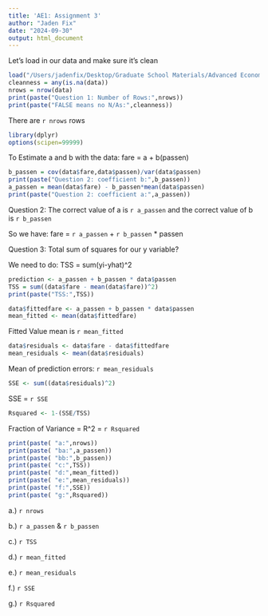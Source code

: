 ```yaml
---
title: 'AE1: Assignment 3'
author: "Jaden Fix"
date: "2024-09-30"
output: html_document
---
```


Let's load in our data and make sure it's clean

```r
load("/Users/jadenfix/Desktop/Graduate School Materials/Advanced Econometrics 1/airfare.RData")
cleanness = any(is.na(data))
nrows = nrow(data)
print(paste("Question 1: Number of Rows:",nrows))
print(paste("FALSE means no N/As:",cleanness))
```

There are `r nrows` rows

```r
library(dplyr)
options(scipen=99999)
```

To Estimate a and b with the data: fare = a + b(passen)

```r
b_passen = cov(data$fare,data$passen)/var(data$passen)
print(paste("Question 2: coefficient b:",b_passen))
a_passen = mean(data$fare) - b_passen*mean(data$passen)
print(paste("Question 2: coefficient a:",a_passen))

```

Question 2: The correct value of a is `r a_passen` and the correct value of b is `r b_passen`

So we have: fare = `r a_passen` + `r b_passen` \* passen

Question 3: Total sum of squares for our y variable?

We need to do: TSS = sum(yi-yhat)\^2

```r

prediction <- a_passen + b_passen * data$passen
TSS = sum((data$fare - mean(data$fare))^2)
print(paste("TSS:",TSS))
```

```r
data$fittedfare <- a_passen + b_passen * data$passen
mean_fitted <- mean(data$fittedfare)
```

Fitted Value mean is `r mean_fitted`

```r
data$residuals <- data$fare - data$fittedfare
mean_residuals <- mean(data$residuals)
```

Mean of prediction errors: `r mean_residuals`

```r
SSE <- sum((data$residuals)^2)
```

SSE = `r SSE`

```r
Rsquared <- 1-(SSE/TSS)
```

Fraction of Variance = R\^2 = `r Rsquared`

```r
print(paste( "a:",nrows))
print(paste( "ba:",a_passen))
print(paste( "bb:",b_passen))
print(paste( "c:",TSS))
print(paste( "d:",mean_fitted))
print(paste( "e:",mean_residuals))
print(paste( "f:",SSE))
print(paste( "g:",Rsquared))

```

a.) `r nrows`

b.) `r a_passen` & `r b_passen`

c.) `r TSS`

d.) `r mean_fitted`

e.) `r mean_residuals`

f.) `r SSE`

g.) `r Rsquared`
